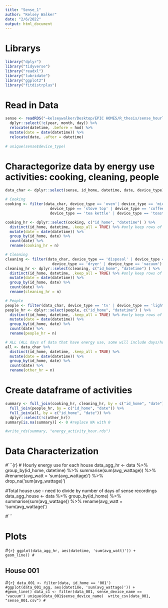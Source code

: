 ```yaml
---
title: "Sense_1"
author: "Kelsey Walker"
date: "2/6/2022"
output: html_document
---
```


# Librarys
```r
library("dplyr")
library("tidyverse")
library("readxl")
library("lubridate")
library("ggplot2")
library("fitdistrplus")
```

# Read in Data
```r
sense <- readRDS("~kelseywalker/Desktop/EPIC HOMES/R_thesis/sense_hourly.rds") %>%
  dplyr::select(!c(year, month, day)) %>%
  relocate(datetime, .before = hod) %>%
  mutate(date = date(datetime)) %>%
  relocate(date, .after = datetime)
  
# unique(sense$device_type)
```

# Charactegorize data by energy use activities: cooking, cleaning, people
```r
data_char <- dplyr::select(sense, id_home, datetime, date, device_type) #%>% #select columns of interest

# Cooking
cooking <- filter(data_char, device_type == 'oven'| device_type == 'microwave' |   
                    device_type == 'stove top' | device_type == 'coffee maker' | 
                    device_type == 'tea kettle' | device_type == 'toaster oven')

cooking_hr <- dplyr::select(cooking, c("id_home", "datetime") ) %>%
  distinct(id_home, datetime, .keep_all = TRUE) %>% #only keep rows of unique id_home and datetime combo
  mutate(date = date(datetime)) %>%
  group_by(id_home, date) %>%
  count(date) %>%
  rename(cooking_hr = n)

# Cleaning
cleaning <- filter(data_char, device_type == 'disposal' | device_type == 'washer' | 
                     device_type == 'dryer' | device_type == 'vacuum')
cleaning_hr <- dplyr::select(cleaning, c("id_home", "datetime") ) %>%
  distinct(id_home, datetime, .keep_all = TRUE) %>% #only keep rows of unique id_home and datetime combo
  mutate(date = date(datetime)) %>%
  group_by(id_home, date) %>%
  count(date) %>%
  rename(cleaning_hr = n)

# People
people <- filter(data_char, device_type == 'tv' | device_type == 'light' | device_type =='tv/monitor')
people_hr <- dplyr::select(people, c("id_home", "datetime") ) %>%
  distinct(id_home, datetime, .keep_all = TRUE) %>% #only keep rows of unique id_home and datetime combo
  mutate(date = date(datetime)) %>%
  group_by(id_home, date) %>%
  count(date) %>%
  rename(people_hr = n)

# ALL (ALL days of data that have energy use, some will include days/hours not recorded in the three categories above)
all <- data_char %>%
  distinct(id_home, datetime, .keep_all = TRUE) %>%
  mutate(date = date(datetime)) %>%
  group_by(id_home, date) %>%
  count(date) %>%
  rename(other_hr = n)

```

# Create dataframe of activities
```r
summary <- full_join(cooking_hr, cleaning_hr, by = c("id_home", "date")) %>%
  full_join(people_hr, by = c("id_home", "date")) %>%
  full_join(all, by = c("id_home", "date")) %>%
  dplyr::select(!c(other_hr))
summary[is.na(summary)] <- 0 #replace NA with 0

#write_rds(summary, "energy_activity_hour.rds")
```




# Data Characterization
#```{r}
# Hourly energy use for each house
data_agg_hr <- data %>%
  group_by(id_home, datetime) %>%
  summarise(sum(avg_wattage)) %>%
  #rename(avg_watt = 'sum(avg_wattage)') %>%
  drop_na('sum(avg_wattage)')

#Total house use - need to divide by number of days of sense recordings
data_agg_house <- data %>%
  group_by(id_home) %>%
  summarise(sum(avg_wattage)) %>%
  rename(avg_watt = 'sum(avg_wattage)')
  
#```

# Plots
#```{r}
ggplot(data_agg_hr, aes(datetime, 'sum(avg_watt)')) +
  geom_line()
#```

## House 001
#```{r}
data_001 <- filter(data, id_home == '001')
  #ggplot(data_001_agg, aes(datetime, 'sum(avg_wattage)')) +
           #geom_line()
data_c1 <- filter(data_001, sense_device_name == 'vacuum')
unique(data_001$sense_device_name)
 write_csv(data_001, "sense_001.csv")
#```

